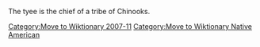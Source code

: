 [[Category:Move to Wiktionary 2007-11]]
[[Category:Move to Wiktionary Native American]]

The tyee is the chief of a tribe of Chinooks.